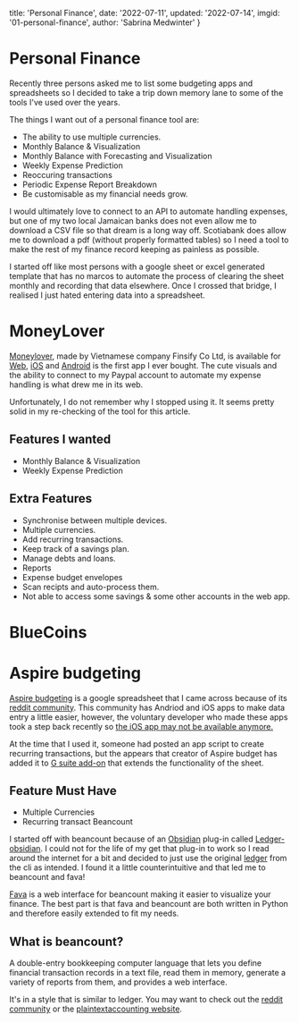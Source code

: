 
title: 'Personal Finance',
date: '2022-07-11',
updated: '2022-07-14',
imgid: '01-personal-finance',
author: 'Sabrina Medwinter'
}

# Personal Finance

Recently three persons asked me to list some budgeting apps and spreadsheets so I decided to take a trip down memory lane to some of the tools I've used over the years.

The things I want out of a personal finance tool are:

- The ability to use multiple currencies.
- Monthly Balance & Visualization
- Monthly Balance with Forecasting and Visualization
- Weekly Expense Prediction
- Reoccuring transactions
- Periodic Expense Report Breakdown
- Be customisable as my financial needs grow.

I would ultimately love to connect to an API to automate handling expenses, but one of my two local Jamaican banks does not even allow me to download a CSV file so that dream is a long way off. Scotiabank does allow me to download a pdf (without properly formatted tables) so I need a tool to make the rest of my finance record keeping as painless as possible.

I started off like most persons with a google sheet or excel generated template that has no marcos to automate the process of clearing the sheet monthly and recording that data elsewhere. Once I crossed that bridge, I realised I just hated entering data into a spreadsheet.

#  MoneyLover

[Moneylover](https://moneylover.me/), made by Vietnamese company Finsify Co Ltd, is available for [Web](https://web.moneylover.me/), [iOS](https://apps.apple.com/app/apple-store/id486312413) and [Android](https://play.google.com/store/apps/details?id=com.bookmark.money) is the first app I ever bought. The cute visuals and the ability to connect to my Paypal account to automate my expense handling is what drew me in its web.

Unfortunately, I do not remember why I stopped using it. It seems pretty solid in my re-checking of the tool for this article.

## Features I wanted
- Monthly Balance & Visualization
- Weekly Expense Prediction

## Extra Features
- Synchronise between multiple devices.
- Multiple currencies.
- Add recurring transactions.
- Keep track of a savings plan.
- Manage debts and loans.
- Reports
- Expense budget envelopes
- Scan recipts and auto-process them.
- Not able to access some savings & some other accounts in the web app.

# BlueCoins

# Aspire budgeting

[Aspire budgeting](https://aspirebudget.com/) is a google spreadsheet that I came across because of its [reddit community](https://old.reddit.com/r/aspirebudgeting/).  This community has Andriod and iOS apps to make data entry a little easier, however, the voluntary developer who made these apps took a step back recently so [the iOS  app may not be available anymore.](https://old.reddit.com/r/aspirebudgeting/comments/v78yir/time_to_say_goodbye/)

At the time that I used it, someone had posted an app script to create recurring transactions, but the appears that creator of Aspire budget has added it to [G suite add-on](https://workspace.google.com/marketplace/app/aspire_budgeting/591997494881) that extends the functionality of the sheet. 

## Feature Must Have         
- Multiple Currencies
- Recurring transact Beancount

I started off with beancount because of an [Obsidian](https://obsidian.md/) plug-in called [Ledger-obsidian](https://github.com/tgrosinger/ledger-obsidian). I could not for the life of my get that plug-in to work so I read around the internet for a bit and decided to just use the original [ledger](https://github.com/ledger/ledger) from the cli as intended. I found it a little counterintuitive and that led me to beancount and fava!

[Fava](https://fava.pythonanywhere.com/example-beancount-file/income_statement/) is a web interface for beancount making it easier to visualize your finance. The best part is that fava and beancount are both written in Python and therefore easily extended to fit my needs.

## What is beancount?

A double-entry bookkeeping computer language that lets you define financial transaction records in a text file, read them in memory, generate a variety of reports from them, and provides a web interface.

It's in a style that is similar to ledger. You may want to check out the [reddit community](https://old.reddit.com/r/plaintextaccounting/) or the [plaintextaccounting website](https://plaintextaccounting.org/).
